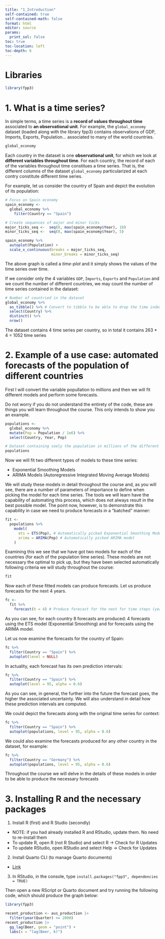 ```yaml
---
title: "1_Introduction"
self-contained: true
self-contained-math: false
format: html
editor: source
params:
  print_sol: false
toc: true
toc-location: left
toc-depth: 6
---
```


# Libraries

```r
library(fpp3)
```

# 1. What is a time series?

In simple terms, a time series is a **record of values throughout time** associated to **an observational unit**. For example, the `global_economy` dataset (loaded along with the library fpp3) contains observations of GDP, Imports, Exports, Population... associated to many of the world countries.

```r
global_economy
```

Each country in the dataset is one **observational unit**, for which we look at **different variables throughout time**. For each country, the record of each of the variables throughout time constitues a time series. That is, the different columns of the dataset `global_economy` particularized at each contry constitute different time series.

For example, let us consider the country of Spain and depict the evolution of its population:

```r
# Focus on Spain economy
spain_economy <- 
  global_economy %>% 
    filter(Country == "Spain")

# Create sequences of major and minor ticks
major_ticks_seq <-  seq(0, max(spain_economy$Year), 10)
minor_ticks_seq <-  seq(0, max(spain_economy$Year), 5)

spain_economy %>% 
  autoplot(Population) +
  scale_x_continuous(breaks = major_ticks_seq,
                     minor_breaks = minor_ticks_seq)
```

The above graph is called a *time-plot* and it simply shows the values of the time series over time.

If we consider only the 4 variables `GDP`, `Ìmports`, `Exports` and `Population` and we count the number of different countries, we may count the number of time series contained in the dataset:

```r
# Number of countried in the dataset
global_economy %>% 
  as_tibble() %>% # Convert to tibble to be able to drop the time index (later explained)
  select(Country) %>% 
  distinct() %>% 
  nrow()
```

The dataset contains 4 time series per country, so in total it contains 263 * 4 = 1052 time series

# 2. Example of a use case: automated forecasts of the population of different countries

First I will convert the variable popullation to millions and then we will fit different models and perform some forecasts.

Do not worry if you do not understand the entirety of the code, these are things you will learn throughout the course. This only intends to show you an example.

```r
populations <- 
  global_economy %>% 
  mutate(Pop = Population / 1e6) %>% 
  select(Country, Year, Pop)

# Dataset containing soely the population in millions of the different countries
populations
```
Now we will fit two different types of models to these time series:
  
* Exponential Smoothing Models
* ARIMA Models (Autoregressive Integrated Moving Average Models)
  
We will study these models in detail throughout the course and, as you will see, there are a number of parameters of importance to define when picking the model for each time series. The tools we will learn have the capability of automating this process, which does not always result in the best possible model. The point now, however, is to demonstrate this capability in case we need to produce forecasts in a "batched" manner:

```r
fit <- 
  populations %>% 
    model(
      ets = ETS(Pop), # Automatically picked Exponential Smoothing Model
      arima = ARIMA(Pop) # Automatically picked ARIMA model
    )
```

Examining this we see that we have got two models for each of the countries (for each of the population time series). These models are not necessary the optimal to pick up, but they have been selected automatically following criteria we will study throughout the course:

```r
fit
```

Now each of these fitted models can produce forecasts. Let us produce forecasts for the next 4 years. 

```r
fc <- 
  fit %>% 
    forecast(h = 4) # Produce forecast for the next for time steps (years in this case)
```

As you can see, for each country 8 forecasts are produced: 4 forecasts using the ETS model (Exponential Smoothing) and for forecasts using the ARIMA model.

Let us now examine the forecasts for the country of Spain:

```r
fc %>% 
  filter(Country == "Spain") %>% 
  autoplot(level = NULL) 
```

In actuality, each forecast has its own prediction intervals:

```r
fc %>% 
  filter(Country == "Spain") %>% 
  autoplot(level = 95, alpha = 0.6) 
```

As you can see, in general, the further into the future the forecast goes, the higher the associated uncertainty. We will also understand in detail how these prediction intervals are computed. 

We could depict the forecasts along with the original time series for context:

```r
fc %>% 
  filter(Country == "Spain") %>% 
  autoplot(populations, level = 95, alpha = 0.6) 
```

We could also examine the forecasts produced for any other country in the dataset, for example:

```r
fc %>% 
  filter(Country == "Germany") %>% 
  autoplot(populations, level = 95, alpha = 0.6) 
```

Throughout the course we will delve in the details of these models in order to be able to produce the necessary forecasts

# 3. Installing R and the necessary packages

1. Install R (first) and R Studio (secondly)
  * NOTE: if you had already installed R and RStudio, update them. No need to re-install them
  * To update R, open R (not R Studio) and select R -> Check for R Updates
  * To update RStudio, open RStudio and select Help -> Check for Updates
  
2. Install Quarto CLI (to manage Quarto documents)
  * [Link](https://quarto.org/docs/get-started/)
  
3. In RStudio, in the console, type `install.packages("fpp3", dependencies = TRUE)`

Then open a new RScript or Quarto document and try running the following code, which should produce the graph below:

```r
library(fpp3)

recent_production <- aus_production |>
  filter(year(Quarter) >= 2000)
recent_production |>
  gg_lag(Beer, geom = "point") +
  labs(x = "lag(Beer, k)")
```

